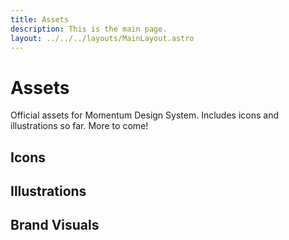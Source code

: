 ```yaml
---
title: Assets
description: This is the main page.
layout: ../../../layouts/MainLayout.astro
---
```



# Assets
Official assets for Momentum Design System. Includes icons and illustrations so far. More to come!

## Icons
<TokenCard name="icons" link="/momentum-design/en/tokens/icons"/>

## Illustrations
<TokenCard name="illustrations" link="/momentum-design/en/tokens/illustrations"/>

## Brand Visuals
<TokenCard name="brand-visuals" link="/momentum-design/en/tokens/brand-visuals"/>
